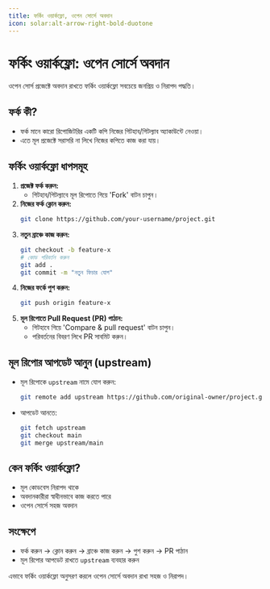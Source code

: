 ```yaml
---
title: ফর্কিং ওয়ার্কফ্লো, ওপেন সোর্সে অবদান
icon: solar:alt-arrow-right-bold-duotone
---
```


# ফর্কিং ওয়ার্কফ্লো: ওপেন সোর্সে অবদান

ওপেন সোর্স প্রজেক্টে অবদান রাখতে ফর্কিং ওয়ার্কফ্লো সবচেয়ে জনপ্রিয় ও নিরাপদ পদ্ধতি।

## ফর্ক কী?
- ফর্ক মানে কারো রিপোজিটরির একটি কপি নিজের গিটহাব/গিটল্যাব অ্যাকাউন্টে নেওয়া।
- এতে মূল প্রজেক্টে সরাসরি না লিখে নিজের কপিতে কাজ করা যায়।

## ফর্কিং ওয়ার্কফ্লো ধাপসমূহ
1. **প্রজেক্ট ফর্ক করুন:**
   - গিটহাব/গিটল্যাবে মূল রিপোতে গিয়ে 'Fork' বাটন চাপুন।
2. **নিজের ফর্ক ক্লোন করুন:**
   ```sh
   git clone https://github.com/your-username/project.git
   ```
3. **নতুন ব্রাঞ্চে কাজ করুন:**
   ```sh
   git checkout -b feature-x
   # কোড পরিবর্তন করুন
   git add .
   git commit -m "নতুন ফিচার যোগ"
   ```
4. **নিজের ফর্কে পুশ করুন:**
   ```sh
   git push origin feature-x
   ```
5. **মূল রিপোতে Pull Request (PR) পাঠান:**
   - গিটহাবে গিয়ে 'Compare & pull request' বাটন চাপুন।
   - পরিবর্তনের বিবরণ লিখে PR সাবমিট করুন।

## মূল রিপোর আপডেট আনুন (upstream)
- মূল রিপোকে `upstream` নামে যোগ করুন:
  ```sh
  git remote add upstream https://github.com/original-owner/project.git
  ```
- আপডেট আনতে:
  ```sh
  git fetch upstream
  git checkout main
  git merge upstream/main
  ```

## কেন ফর্কিং ওয়ার্কফ্লো?
- মূল কোডবেস নিরাপদ থাকে
- অবদানকারীরা স্বাধীনভাবে কাজ করতে পারে
- ওপেন সোর্সে সহজ অবদান

## সংক্ষেপে
- ফর্ক করুন → ক্লোন করুন → ব্রাঞ্চে কাজ করুন → পুশ করুন → PR পাঠান
- মূল রিপোর আপডেট রাখতে `upstream` ব্যবহার করুন

এভাবে ফর্কিং ওয়ার্কফ্লো অনুসরণ করলে ওপেন সোর্সে অবদান রাখা সহজ ও নিরাপদ।
